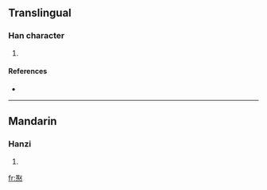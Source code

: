 ==Translingual==

===Han character===
{{Han char|rn=86|rad=火|as=08|sn=12|four=1733<sub>4</sub>|canj=尸水火 (SEF)}}

# {{defn|Han|sort=火08}}

====References====
* {{Han ref|kx=0674.030|dkj=19115|hdz=32211.120|uh=7123|ud=28963|bh=DA5E|bd=55902}}

----

==Mandarin==

===Hanzi===
{{cmn-hanzi|pin=[[jù]] ([[ju4]])|wg=chü<sup>4</sup>}}

# {{defn|Mandarin}}

[[fr:焣]]